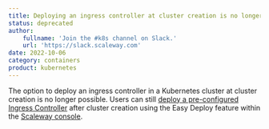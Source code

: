 ```yaml
---
title: Deploying an ingress controller at cluster creation is no longer possible
status: deprecated
author:
    fullname: 'Join the #k8s channel on Slack.'
    url: 'https://slack.scaleway.com'
date: 2022-10-06
category: containers
product: kubernetes
---
```


The option to deploy an ingress controller in a Kubernetes cluster at cluster creation is no longer possible. Users can still [deploy a pre-configured Ingress Controller](/kubernetes/how-to/deploy-ingress-controller/) after cluster creation using the Easy Deploy feature within the [Scaleway console](https://console.scaleway.com/).